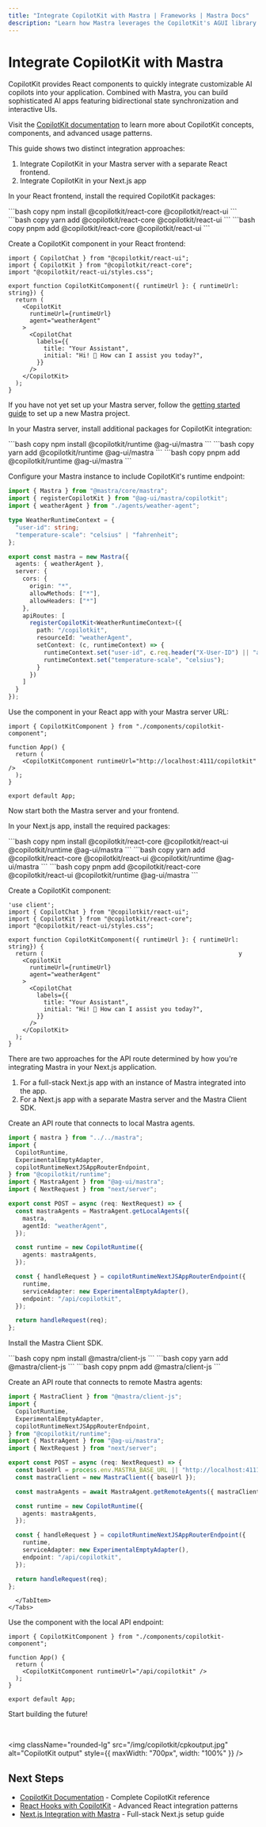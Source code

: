 ```yaml
---
title: "Integrate CopilotKit with Mastra | Frameworks | Mastra Docs"
description: "Learn how Mastra leverages the CopilotKit's AGUI library and how you can leverage it to build user experiences"
---
```



# Integrate CopilotKit with Mastra

CopilotKit provides React components to quickly integrate customizable AI copilots into your application. Combined with Mastra, you can build sophisticated AI apps featuring bidirectional state synchronization and interactive UIs.

Visit the [CopilotKit documentation](https://docs.copilotkit.ai/) to learn more about CopilotKit concepts, components, and advanced usage patterns.

This guide shows two distinct integration approaches:

1. Integrate CopilotKit in your Mastra server with a separate React frontend.
2. Integrate CopilotKit in your Next.js app

<Tabs>
  <TabItem value="mastra-server" label="Mastra Server">

  <Steps>

<StepItem>

In your React frontend, install the required CopilotKit packages:

<Tabs>
  <TabItem value="npm" label="npm">
    ```bash copy
    npm install @copilotkit/react-core @copilotkit/react-ui
    ```
  </TabItem>
  <TabItem value="yarn" label="yarn">
    ```bash copy
    yarn add @copilotkit/react-core @copilotkit/react-ui
    ```
  </TabItem>
  <TabItem value="pnpm" label="pnpm">
    ```bash copy
    pnpm add @copilotkit/react-core @copilotkit/react-ui
    ```
  </TabItem>
</Tabs>

</StepItem>

<StepItem>

Create a CopilotKit component in your React frontend:

```tsx title="components/copilotkit-component.tsx" copy
import { CopilotChat } from "@copilotkit/react-ui";
import { CopilotKit } from "@copilotkit/react-core";
import "@copilotkit/react-ui/styles.css";

export function CopilotKitComponent({ runtimeUrl }: { runtimeUrl: string}) {
  return (
    <CopilotKit
      runtimeUrl={runtimeUrl}
      agent="weatherAgent"
    >
      <CopilotChat
        labels={{
          title: "Your Assistant",
          initial: "Hi! 👋 How can I assist you today?",
        }}
      />
    </CopilotKit>
  );
}
```

</StepItem>

<StepItem>

If you have not yet set up your Mastra server, follow the [getting started guide](/docs/getting-started/installation) to set up a new Mastra project.

In your Mastra server, install additional packages for CopilotKit integration:

<Tabs>
  <TabItem value="npm" label="npm">
    ```bash copy
    npm install @copilotkit/runtime @ag-ui/mastra
    ```
  </TabItem>
  <TabItem value="yarn" label="yarn">
    ```bash copy
    yarn add @copilotkit/runtime @ag-ui/mastra
    ```
  </TabItem>
  <TabItem value="pnpm" label="pnpm">
    ```bash copy
    pnpm add @copilotkit/runtime @ag-ui/mastra
    ```
  </TabItem>
</Tabs>

</StepItem>

<StepItem>

Configure your Mastra instance to include CopilotKit's runtime endpoint:

```typescript title="src/mastra/index.ts" copy {2,5-8,12-28}
import { Mastra } from "@mastra/core/mastra";
import { registerCopilotKit } from "@ag-ui/mastra/copilotkit";
import { weatherAgent } from "./agents/weather-agent";

type WeatherRuntimeContext = {
  "user-id": string;
  "temperature-scale": "celsius" | "fahrenheit";
};

export const mastra = new Mastra({
  agents: { weatherAgent },
  server: {
    cors: {
      origin: "*",
      allowMethods: ["*"],
      allowHeaders: ["*"]
    },
    apiRoutes: [
      registerCopilotKit<WeatherRuntimeContext>({
        path: "/copilotkit",
        resourceId: "weatherAgent",
        setContext: (c, runtimeContext) => {
          runtimeContext.set("user-id", c.req.header("X-User-ID") || "anonymous");
          runtimeContext.set("temperature-scale", "celsius");
        }
      })
    ]
  }
});
```

</StepItem>

<StepItem>

Use the component in your React app with your Mastra server URL:

```tsx title="App.tsx" copy {5}
import { CopilotKitComponent } from "./components/copilotkit-component";

function App() {
  return (
    <CopilotKitComponent runtimeUrl="http://localhost:4111/copilotkit" />
  );
}

export default App;
```

Now start both the Mastra server and your frontend.

</StepItem>

  </Steps>
  </TabItem>

  <TabItem value="nextjs" label="Next.js">

  <Steps>

<StepItem>

In your Next.js app, install the required packages:

<Tabs>
  <TabItem value="npm" label="npm">
    ```bash copy
    npm install @copilotkit/react-core @copilotkit/react-ui @copilotkit/runtime @ag-ui/mastra
    ```
  </TabItem>
  <TabItem value="yarn" label="yarn">
    ```bash copy
    yarn add @copilotkit/react-core @copilotkit/react-ui @copilotkit/runtime @ag-ui/mastra
    ```
  </TabItem>
  <TabItem value="pnpm" label="pnpm">
    ```bash copy
    pnpm add @copilotkit/react-core @copilotkit/react-ui @copilotkit/runtime @ag-ui/mastra
    ```
  </TabItem>
</Tabs>

</StepItem>

<StepItem>

Create a CopilotKit component:

```tsx title="components/copilotkit-component.tsx" copy
'use client';
import { CopilotChat } from "@copilotkit/react-ui";
import { CopilotKit } from "@copilotkit/react-core";
import "@copilotkit/react-ui/styles.css";

export function CopilotKitComponent({ runtimeUrl }: { runtimeUrl: string}) {
  return (                                                       y
    <CopilotKit
      runtimeUrl={runtimeUrl}
      agent="weatherAgent"
    >
      <CopilotChat
        labels={{
          title: "Your Assistant",
          initial: "Hi! 👋 How can I assist you today?",
        }}
      />
    </CopilotKit>
  );
}
```

</StepItem>

<StepItem>

There are two approaches for the API route determined by how you're integrating Mastra in your Next.js application.

1. For a full-stack Next.js app with an instance of Mastra integrated into the app.
2. For a Next.js app with a separate Mastra server and the Mastra Client SDK.

<Tabs>
  <TabItem value="mastra-instance" label="With a Mastra instance">

Create an API route that connects to local Mastra agents.

```typescript title="app/api/copilotkit/route.ts" copy {1-7,11-26}
import { mastra } from "../../mastra";
import {
  CopilotRuntime,
  ExperimentalEmptyAdapter,
  copilotRuntimeNextJSAppRouterEndpoint,
} from "@copilotkit/runtime";
import { MastraAgent } from "@ag-ui/mastra";
import { NextRequest } from "next/server";

export const POST = async (req: NextRequest) => {
  const mastraAgents = MastraAgent.getLocalAgents({
    mastra,
    agentId: "weatherAgent",
  });

  const runtime = new CopilotRuntime({
    agents: mastraAgents,
  });

  const { handleRequest } = copilotRuntimeNextJSAppRouterEndpoint({
    runtime,
    serviceAdapter: new ExperimentalEmptyAdapter(),
    endpoint: "/api/copilotkit",
  });

  return handleRequest(req);
};
```

  </TabItem>
  <TabItem value="mastra-client" label="With the Mastra Client SDK">

Install the Mastra Client SDK.

<Tabs>
  <TabItem value="npm" label="npm">
    ```bash copy
    npm install @mastra/client-js
    ```
  </TabItem>
  <TabItem value="yarn" label="yarn">
    ```bash copy
    yarn add @mastra/client-js
    ```
  </TabItem>
  <TabItem value="pnpm" label="pnpm">
    ```bash copy
     pnpm add @mastra/client-js
    ```
  </TabItem>
</Tabs>

Create an API route that connects to remote Mastra agents:

```typescript title="app/api/copilotkit/route.ts" copy {1-7,12-26}
import { MastraClient } from "@mastra/client-js";
import {
  CopilotRuntime,
  ExperimentalEmptyAdapter,
  copilotRuntimeNextJSAppRouterEndpoint,
} from "@copilotkit/runtime";
import { MastraAgent } from "@ag-ui/mastra";
import { NextRequest } from "next/server";

export const POST = async (req: NextRequest) => {
  const baseUrl = process.env.MASTRA_BASE_URL || "http://localhost:4111";
  const mastraClient = new MastraClient({ baseUrl });

  const mastraAgents = await MastraAgent.getRemoteAgents({ mastraClient });

  const runtime = new CopilotRuntime({
    agents: mastraAgents,
  });

  const { handleRequest } = copilotRuntimeNextJSAppRouterEndpoint({
    runtime,
    serviceAdapter: new ExperimentalEmptyAdapter(),
    endpoint: "/api/copilotkit",
  });

  return handleRequest(req);
};
```

      </TabItem>
    </Tabs>

</StepItem>

<StepItem>

Use the component with the local API endpoint:

```tsx title="App.tsx" copy {5}
import { CopilotKitComponent } from "./components/copilotkit-component";

function App() {
  return (
    <CopilotKitComponent runtimeUrl="/api/copilotkit" />
  );
}

export default App;
```

</StepItem>

  </Steps>
  </TabItem>
</Tabs>

Start building the future!

<br />

<img
  className="rounded-lg"
  src="/img/copilotkit/cpkoutput.jpg"
  alt="CopilotKit output"
  style={{ maxWidth: "700px", width: "100%" }}
/>

## Next Steps

- [CopilotKit Documentation](https://docs.copilotkit.ai) - Complete CopilotKit reference
- [React Hooks with CopilotKit](https://docs.copilotkit.ai/reference/hooks/useCoAgent) - Advanced React integration patterns
- [Next.js Integration with Mastra](/docs/frameworks/web-frameworks/next-js) - Full-stack Next.js setup guide
